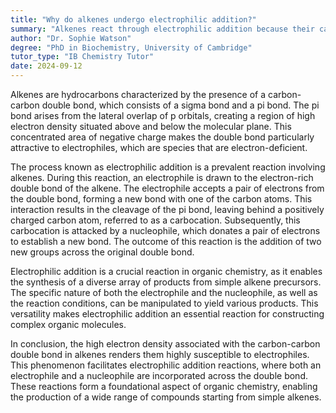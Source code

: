 ```yaml
---
title: "Why do alkenes undergo electrophilic addition?"
summary: "Alkenes react through electrophilic addition because their carbon-carbon double bond has high electron density, making it attractive to electrophiles."
author: "Dr. Sophie Watson"
degree: "PhD in Biochemistry, University of Cambridge"
tutor_type: "IB Chemistry Tutor"
date: 2024-09-12
---
```


Alkenes are hydrocarbons characterized by the presence of a carbon-carbon double bond, which consists of a sigma bond and a pi bond. The pi bond arises from the lateral overlap of p orbitals, creating a region of high electron density situated above and below the molecular plane. This concentrated area of negative charge makes the double bond particularly attractive to electrophiles, which are species that are electron-deficient.

The process known as electrophilic addition is a prevalent reaction involving alkenes. During this reaction, an electrophile is drawn to the electron-rich double bond of the alkene. The electrophile accepts a pair of electrons from the double bond, forming a new bond with one of the carbon atoms. This interaction results in the cleavage of the pi bond, leaving behind a positively charged carbon atom, referred to as a carbocation. Subsequently, this carbocation is attacked by a nucleophile, which donates a pair of electrons to establish a new bond. The outcome of this reaction is the addition of two new groups across the original double bond.

Electrophilic addition is a crucial reaction in organic chemistry, as it enables the synthesis of a diverse array of products from simple alkene precursors. The specific nature of both the electrophile and the nucleophile, as well as the reaction conditions, can be manipulated to yield various products. This versatility makes electrophilic addition an essential reaction for constructing complex organic molecules.

In conclusion, the high electron density associated with the carbon-carbon double bond in alkenes renders them highly susceptible to electrophiles. This phenomenon facilitates electrophilic addition reactions, where both an electrophile and a nucleophile are incorporated across the double bond. These reactions form a foundational aspect of organic chemistry, enabling the production of a wide range of compounds starting from simple alkenes.
    
